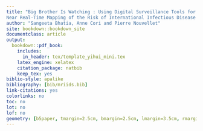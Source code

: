 ```yaml
---
title: "Big Brother Is Watching : Using Digital Surveillance Tools for 
Near Real-Time Mapping of the Risk of International Infectious Disease Spread"
author: "Sangeeta Bhatia, Anne Cori and Pierre Nouvellet"
site: bookdown::bookdown_site
documentclass: article
output:
  bookdown::pdf_book: 
    includes:
      in_header: tex/template_yihui_mini.tex
    latex_engine: xelatex
    citation_package: natbib
    keep_tex: yes
biblio-style: apalike
bibliography: [bib/mriids.bib]
link-citations: yes
colorlinks: no
toc: no
lot: no
lof: no
geometry: [b5paper, tmargin=2.5cm, bmargin=2.5cm, lmargin=3.5cm, rmargin=2.5cm]
---
```

